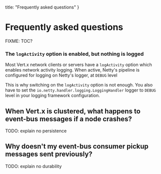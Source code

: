 

  title: "Frequently asked questions"
}

# Frequently asked questions

FIXME: TOC?

### The `logActivity` option is enabled, but nothing is logged

Most Vert.x network clients or servers have a `logActivity` option which enables network activity logging.
When active, Netty's pipeline is configured for logging on Netty's logger, at `DEBUG` level

This is why switching on the `logActivity` option is not enough.
You also have to set the `io.netty.handler.logging.LoggingHandler` logger to `DEBUG` level in your logging framework configuration.

## When Vert.x is clustered, what happens to event-bus messages if a node crashes?

TODO: explain no persistence

## Why doesn't my event-bus consumer pickup messages sent previously?

TODO: explain no durability
